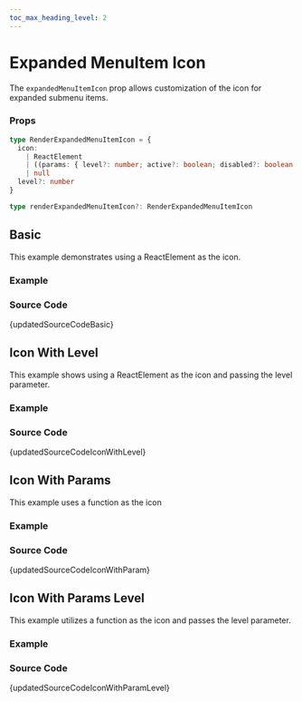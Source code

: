 ```yaml
---
toc_max_heading_level: 2
---
```



# Expanded MenuItem Icon


The `expandedMenuItemIcon` prop allows customization of the icon for expanded submenu items.

### Props

```ts noCopy
type RenderExpandedMenuItemIcon = {
  icon:
    | ReactElement
    | ((params: { level?: number; active?: boolean; disabled?: boolean }) => ReactElement | null)
    | null
  level?: number
}

type renderExpandedMenuItemIcon?: RenderExpandedMenuItemIcon
```

## Basic

This example demonstrates using a ReactElement as the icon.

### Example

<BrowserWindow url='/vertical-menu/menu/expanded-menu-item-icon/basic'>
  <Provider>
    <Basic />
  </Provider>
</BrowserWindow>

### Source Code

<TsToJsCodeSnippet>{updatedSourceCodeBasic}</TsToJsCodeSnippet>

## Icon With Level

This example shows using a ReactElement as the icon and passing the level parameter.

### Example

<BrowserWindow url='/vertical-menu/menu/expanded-menu-item-icon/icon-with-level'>
  <Provider>
    <IconWithLevel />
  </Provider>
</BrowserWindow>

### Source Code

<TsToJsCodeSnippet>{updatedSourceCodeIconWithLevel}</TsToJsCodeSnippet>

## Icon With Params

This example uses a function as the icon

### Example

<BrowserWindow url='/vertical-menu/menu/expanded-menu-item-icon/icon-with-param'>
  <Provider>
    <IconWithParam />
  </Provider>
</BrowserWindow>

### Source Code

<TsToJsCodeSnippet>{updatedSourceCodeIconWithParam}</TsToJsCodeSnippet>

## Icon With Params Level

This example utilizes a function as the icon and passes the level parameter.

### Example

<BrowserWindow url='/vertical-menu/menu/expanded-menu-item-icon/icon-with-param-level'>
  <Provider>
    <IconWithParamLevel />
  </Provider>
</BrowserWindow>

### Source Code

<TsToJsCodeSnippet>{updatedSourceCodeIconWithParamLevel}</TsToJsCodeSnippet>
